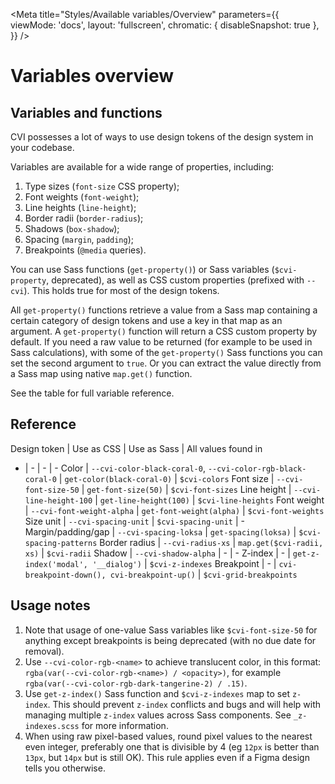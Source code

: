 
<Meta title="Styles/Available variables/Overview" parameters={{
  viewMode: 'docs',
  layout: 'fullscreen',
  chromatic: { disableSnapshot: true },
}} />

# Variables overview

## Variables and functions

CVI possesses a lot of ways to use design tokens of the design system in your codebase.

Variables are available for a wide range of properties, including:

   1. Type sizes (`font-size` CSS property);
   2. Font weights (`font-weight`);
   3. Line heights (`line-height`);
   4. Border radii (`border-radius`);
   5. Shadows (`box-shadow`);
   6. Spacing (`margin`, `padding`);
   7. Breakpoints (`@media` queries).

You can use Sass functions (`get-property()`) or Sass variables (`$cvi-property`, deprecated), as well as CSS custom properties (prefixed with `--cvi`). This holds true for most of the design tokens.

All `get-property()` functions retrieve a value from a Sass map containing a certain category of design tokens and use a key in that map as an argument. A `get-property()` function will return a CSS custom property by default. If you need a raw value to be returned (for example to be used in Sass calculations), with some of the `get-property()` Sass functions you can set the second argument to `true`. Or you can extract the value directly from a Sass map using native `map.get()` function.

See the table for full variable reference.

## Reference

Design token | Use as CSS | Use as Sass | All values found in
- | - | - | -
Color | `--cvi-color-black-coral-0`, `--cvi-color-rgb-black-coral-0` | `get-color(black-coral-0)` | `$cvi-colors`
Font size | `--cvi-font-size-50` | `get-font-size(50)` | `$cvi-font-sizes`
Line height | `--cvi-line-height-100` | `get-line-height(100)` | `$cvi-line-heights`
Font weight | `--cvi-font-weight-alpha` | `get-font-weight(alpha)` | `$cvi-font-weights`
Size unit | `--cvi-spacing-unit` | `$cvi-spacing-unit` | -
Margin/padding/gap | `--cvi-spacing-loksa` | `get-spacing(loksa)` | `$cvi-spacing-patterns`
Border radius | `--cvi-radius-xs` | `map.get($cvi-radii, xs)` | `$cvi-radii`
Shadow | `--cvi-shadow-alpha` | - | -
Z-index | - | `get-z-index('modal', '__dialog')` | `$cvi-z-indexes`
Breakpoint | - | `cvi-breakpoint-down(), cvi-breakpoint-up()` | `$cvi-grid-breakpoints`

## Usage notes

1. Note that usage of one-value Sass variables like `$cvi-font-size-50` for anything except breakpoints is being deprecated (with no due date for removal).
2. Use `--cvi-color-rgb-<name>` to achieve translucent color, in this format: `rgba(var(--cvi-color-rgb-<name>) / <opacity>)`, for example `rgba(var(--cvi-color-rgb-dark-tangerine-2) / .15)`.
3. Use `get-z-index()` Sass function and `$cvi-z-indexes` map to set `z-index`. This should prevent `z-index` conflicts and bugs and will help with managing multiple `z-index` values across Sass components. See `_z-indexes.scss` for more information.
4. When using raw pixel-based values, round pixel values to the nearest even integer, preferably one that is divisible by 4 (eg `12px` is better than `13px`, but `14px` but is still OK). This rule applies even if a Figma design tells you otherwise.

